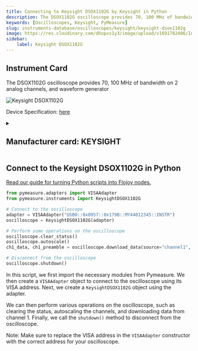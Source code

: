 ```yaml
---
title: Connecting to Keysight DSOX1102G by Keysight in Python
description: The DSOX1102G oscilloscope provides 70, 100 MHz of bandwidth on 2 analog channels, and waveform generator
keywords: [Oscilloscopes, Keysight, PyMeasure] 
slug: instruments-database/oscilloscopes/keysight/keysight-dsox1102g 
image: https://res.cloudinary.com/dhopxs1y3/image/upload/v1691782486/Instruments/Oscilloscopes/Keysight-DSOX1102G/Keysight-DSOX1102G.jpg
sidebar:
    label: Keysight DSOX1102G 
---
```



## Instrument Card

The DSOX1102G oscilloscope provides 70, 100 MHz of bandwidth on 2 analog channels, and waveform generator



![Keysight DSOX1102G](https://res.cloudinary.com/dhopxs1y3/image/upload/v1691782486/Instruments/Oscilloscopes/Keysight-DSOX1102G/Keysight-DSOX1102G.jpg)

Device Specification: [here](https://www.keysight.com/us/en/assets/7018-05520/data-sheets/5992-1965.pdf)

<details style={{ marginTop: "15px"}}>
<summary><h2 style={{display:'inline'}}>Manufacturer card: KEYSIGHT</h2></summary>

![KEYSIGHT](https://res.cloudinary.com/dhopxs1y3/image/upload/v1692125973/Instruments/Vendor%20Logos/Keysight.png)

Keysight Technologies, or Keysight, is an American company that manufactures electronics test and measurement equipment and software

- Headquarters: USA
- Yearly Revenue (millions, USD): 5420
- Vendor Website: [here](https://www.keysight.com/us/en/home.html)

</details>


<FeaturedInstrumentVideo category="OSCILLOSCOPES" />

## Connect to the Keysight DSOX1102G in Python

[Read our guide for turning Python scripts into Flojoy nodes.](https://docs.flojoy.ai/contribution/blocks/custom-flojoy-block/)



<Tabs>
<TabItem value="Flojoy" label="Flojoy" className="flojoy-instrument-tabs">

<SectionsCard category="OSCILLOSCOPES" manufacturer="Keysight"></SectionsCard>

</TabItem>
<TabItem value="PyMeasure" label="PyMeasure">


```python
from pymeasure.adapters import VISAAdapter
from pymeasure.instruments import KeysightDSOX1102G

# Connect to the oscilloscope
adapter = VISAAdapter("USB0::0x0957::0x179B::MY44012345::INSTR")
oscilloscope = KeysightDSOX1102G(adapter)

# Perform some operations on the oscilloscope
oscilloscope.clear_status()
oscilloscope.autoscale()
ch1_data, ch1_preamble = oscilloscope.download_data(source="channel1", points=2000)

# Disconnect from the oscilloscope
oscilloscope.shutdown()
```

In this script, we first import the necessary modules from Pymeasure. We then create a `VISAAdapter` object to connect to the oscilloscope using its VISA address. Next, we create a `KeysightDSOX1102G` object using the adapter.

We can then perform various operations on the oscilloscope, such as clearing the status, autoscaling the channels, and downloading data from channel 1. Finally, we call the `shutdown()` method to disconnect from the oscilloscope.

Note: Make sure to replace the VISA address in the `VISAAdapter` constructor with the correct address for your oscilloscope.

</TabItem>
</Tabs>